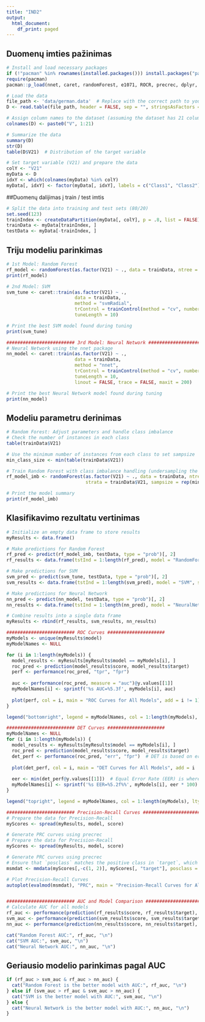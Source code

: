 ```yaml
---
title: "IND2"
output:
  html_document:
    df_print: paged
---
```


## Duomenų imties pažinimas
```r
# Install and load necessary packages
if (!"pacman" %in% rownames(installed.packages())) install.packages("pacman")
require(pacman)
pacman::p_load(nnet, caret, randomForest, e1071, ROCR, precrec, dplyr, tidyr)

# Load the data
file_path <- 'data/german.data'  # Replace with the correct path to your file
D <- read.table(file_path, header = FALSE, sep = "", stringsAsFactors = TRUE)

# Assign column names to the dataset (assuming the dataset has 21 columns)
colnames(D) <- paste0("V", 1:21)

# Summarize the data
summary(D)
str(D)
table(D$V21)  # Distribution of the target variable

# Set target variable (V21) and prepare the data
colY <- "V21"
myData <- D
idxY <- which(colnames(myData) %in% colY)
myData[, idxY] <- factor(myData[, idxY], labels = c("Class1", "Class2"))  # Adjust class labels
```
##Duomenų dalijimas į train / test imtis
```r
# Split the data into training and test sets (80/20)
set.seed(123)
trainIndex <- createDataPartition(myData[, colY], p = .8, list = FALSE)
trainData <- myData[trainIndex, ]
testData <- myData[-trainIndex, ]
```

## Triju modeliu parinkimas
```r
# 1st Model: Random Forest
rf_model <- randomForest(as.factor(V21) ~ ., data = trainData, ntree = 100)
print(rf_model)

# 2nd Model: SVM
svm_tune <- caret::train(as.factor(V21) ~ ., 
                         data = trainData, 
                         method = "svmRadial", 
                         trControl = trainControl(method = "cv", number = 5, classProbs = TRUE), 
                         tuneLength = 10)

# Print the best SVM model found during tuning
print(svm_tune)

######################### 3rd Model: Neural Network #####################
# Neural Network using the nnet package
nn_model <- caret::train(as.factor(V21) ~ ., 
                         data = trainData, 
                         method = "nnet", 
                         trControl = trainControl(method = "cv", number = 5, classProbs = TRUE), 
                         tuneLength = 10, 
                         linout = FALSE, trace = FALSE, maxit = 200)

# Print the best Neural Network model found during tuning
print(nn_model)

```

## Modeliu parametru derinimas
```r
# Random Forest: Adjust parameters and handle class imbalance
# Check the number of instances in each class
table(trainData$V21)

# Use the minimum number of instances from each class to set sampsize
min_class_size <- min(table(trainData$V21))

# Train Random Forest with class imbalance handling (undersampling the majority class)
rf_model_imb <- randomForest(as.factor(V21) ~ ., data = trainData, ntree = 100, 
                             strata = trainData$V21, sampsize = rep(min_class_size, 2))

# Print the model summary
print(rf_model_imb)
```

## Klasifikavimo rezultatu vertinimas
```r
# Initialize an empty data frame to store results
myResults <- data.frame()

# Make predictions for Random Forest
rf_pred <- predict(rf_model_imb, testData, type = "prob")[, 2]
rf_results <- data.frame(tstInd = 1:length(rf_pred), model = "RandomForest", score = rf_pred, target = as.numeric(testData$V21) - 1)

# Make predictions for SVM
svm_pred <- predict(svm_tune, testData, type = "prob")[, 2]
svm_results <- data.frame(tstInd = 1:length(svm_pred), model = "SVM", score = svm_pred, target = as.numeric(testData$V21) - 1)

# Make predictions for Neural Network
nn_pred <- predict(nn_model, testData, type = "prob")[, 2]
nn_results <- data.frame(tstInd = 1:length(nn_pred), model = "NeuralNetwork", score = nn_pred, target = as.numeric(testData$V21) - 1)

# Combine results into a single data frame
myResults <- rbind(rf_results, svm_results, nn_results)

######################### ROC Curves #####################
myModels <- unique(myResults$model)
myModelNames <- NULL

for (i in 1:length(myModels)) {
  model_results <- myResults[myResults$model == myModels[i], ]
  roc_pred <- prediction(model_results$score, model_results$target)
  perf <- performance(roc_pred, "tpr", "fpr")
  
  auc <- performance(roc_pred, measure = "auc")@y.values[[1]]
  myModelNames[i] <- sprintf('%s AUC=%5.3f', myModels[i], auc)
  
  plot(perf, col = i, main = "ROC Curves for All Models", add = i != 1)
}

legend("bottomright", legend = myModelNames, col = 1:length(myModels), lty = 1)

######################### DET Curves #####################
myModelNames <- NULL
for (i in 1:length(myModels)) {
  model_results <- myResults[myResults$model == myModels[i], ]
  roc_pred <- prediction(model_results$score, model_results$target)
  det_perf <- performance(roc_pred, "err", "fpr")  # DET is based on error vs FPR
  
  plot(det_perf, col = i, main = "DET Curves for All Models", add = i != 1)
  
  eer <- min(det_perf@y.values[[1]])  # Equal Error Rate (EER) is where DET crosses
  myModelNames[i] <- sprintf('%s EER=%5.2f%%', myModels[i], eer * 100)
}

legend("topright", legend = myModelNames, col = 1:length(myModels), lty = 1)

######################### Precision-Recall Curves #####################
# Prepare the data for Precision-Recall
myScores <- spread(myResults, model, score)

# Generate PRC curves using precrec
# Prepare the data for Precision-Recall
myScores <- spread(myResults, model, score)

# Generate PRC curves using precrec
# Ensure that `posclass` matches the positive class in `target`, which should be `1`
msmdat <- mmdata(myScores[,-c(1, 2)], myScores[, "target"], posclass = 1, modnames = myModels)

# Plot Precision-Recall Curves
autoplot(evalmod(msmdat), "PRC", main = "Precision-Recall Curves for All Models")


######################### AUC and Model Comparison #####################
# Calculate AUC for all models
rf_auc <- performance(prediction(rf_results$score, rf_results$target), measure = "auc")@y.values[[1]]
svm_auc <- performance(prediction(svm_results$score, svm_results$target), measure = "auc")@y.values[[1]]
nn_auc <- performance(prediction(nn_results$score, nn_results$target), measure = "auc")@y.values[[1]]

cat("Random Forest AUC:", rf_auc, "\n")
cat("SVM AUC:", svm_auc, "\n")
cat("Neural Network AUC:", nn_auc, "\n")
```

## Geriausio modelio parinkimas pagal AUC
```r
if (rf_auc > svm_auc & rf_auc > nn_auc) {
  cat("Random Forest is the better model with AUC:", rf_auc, "\n")
} else if (svm_auc > rf_auc & svm_auc > nn_auc) {
  cat("SVM is the better model with AUC:", svm_auc, "\n")
} else {
  cat("Neural Network is the better model with AUC:", nn_auc, "\n")
}
```




